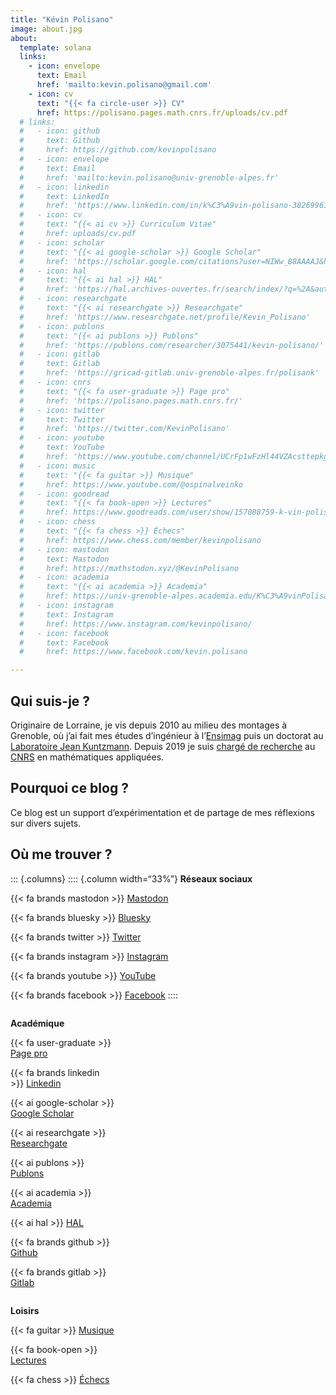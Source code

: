 ```yaml
---
title: "Kévin Polisano"
image: about.jpg
about:
  template: solana
  links: 
    - icon: envelope
      text: Email
      href: 'mailto:kevin.polisano@gmail.com'
    - icon: cv
      text: "{{< fa circle-user >}} CV"
      href: https://polisano.pages.math.cnrs.fr/uploads/cv.pdf
  # links:
  #   - icon: github
  #     text: Github
  #     href: https://github.com/kevinpolisano
  #   - icon: envelope
  #     text: Email
  #     href: 'mailto:kevin.polisano@univ-grenoble-alpes.fr'
  #   - icon: linkedin
  #     text: LinkedIn
  #     href: 'https://www.linkedin.com/in/k%C3%A9vin-polisano-38269961/'
  #   - icon: cv
  #     text: "{{< ai cv >}} Curriculum Vitae"
  #     href: uploads/cv.pdf
  #   - icon: scholar
  #     text: "{{< ai google-scholar >}} Google Scholar"
  #     href: 'https://scholar.google.com/citations?user=NIWw_B8AAAAJ&hl=fr'
  #   - icon: hal
  #     text: "{{< ai hal >}} HAL"
  #     href: 'https://hal.archives-ouvertes.fr/search/index/?q=%2A&authIdPerson_i=749575'
  #   - icon: researchgate
  #     text: "{{< ai researchgate >}} Researchgate"
  #     href: 'https://www.researchgate.net/profile/Kevin_Polisano'
  #   - icon: publons
  #     text: "{{< ai publons >}} Publons"
  #     href: 'https://publons.com/researcher/3075441/kevin-polisano/'
  #   - icon: gitlab
  #     text: Gitlab
  #     href: 'https://gricad-gitlab.univ-grenoble-alpes.fr/polisank'
  #   - icon: cnrs
  #     text: "{{< fa user-graduate >}} Page pro"
  #     href: 'https://polisano.pages.math.cnrs.fr/'
  #   - icon: twitter
  #     text: Twitter
  #     href: 'https://twitter.com/KevinPolisano'
  #   - icon: youtube
  #     text: YouTube
  #     href: 'https://www.youtube.com/channel/UCrFp1wFzHl44VZAcsttepkg'
  #   - icon: music
  #     text: "{{< fa guitar >}} Musique"
  #     href: https://www.youtube.com/@ospinalveinko
  #   - icon: goodread
  #     text: "{{< fa book-open >}} Lectures"
  #     href: https://www.goodreads.com/user/show/157088759-k-vin-polisano
  #   - icon: chess
  #     text: "{{< fa chess >}} Échecs"
  #     href: https://www.chess.com/member/kevinpolisano
  #   - icon: mastodon
  #     text: Mastodon
  #     href: https://mathstodon.xyz/@KevinPolisano
  #   - icon: academia
  #     text: "{{< ai academia >}} Academia"
  #     href: https://univ-grenoble-alpes.academia.edu/K%C3%A9vinPolisano
  #   - icon: instagram
  #     text: Instagram
  #     href: https://www.instagram.com/kevinpolisano/
  #   - icon: facebook
  #     text: Facebook
  #     href: https://www.facebook.com/kevin.polisano

---
```


## Qui suis-je ?

Originaire de Lorraine, je vis depuis 2010 au milieu des montages à Grenoble, où j'ai fait mes études d'ingénieur à l'[Ensimag](https://ensimag.grenoble-inp.fr/) puis un doctorat au [Laboratoire Jean Kuntzmann](https://www-ljk.imag.fr/). Depuis 2019 je suis [chargé de recherche](https://polisano.pages.math.cnrs.fr/) au [CNRS](https://www.cnrs.fr/fr) en mathématiques appliquées.


## Pourquoi ce blog ?

Ce blog est un support d'expérimentation et de partage de mes réflexions sur divers sujets. 

## Où me trouver ?

::: {.columns}
:::: {.column width="33%"}
**Réseaux sociaux **

{{< fa brands mastodon >}} [Mastodon](https://mathstodon.xyz/@KevinPolisano)

{{< fa brands bluesky >}} [Bluesky](https://bsky.app/profile/kevinpolisano.bsky.social)

{{< fa brands twitter >}} [Twitter](https://twitter.com/KevinPolisano)

{{< fa brands instagram >}} [Instagram](https://www.instagram.com/kevinpolisano/)

{{< fa brands youtube >}} [YouTube](https://www.youtube.com/@kevinpolisano1559)

{{< fa brands facebook >}} [Facebook](https://www.facebook.com/kevin.polisano)
::::

:::: {.column width="33%"}
**Académique**

{{< fa user-graduate >}} [Page pro](https://polisano.pages.math.cnrs.fr/)


{{< fa brands linkedin >}} [Linkedin](https://www.linkedin.com/in/k%C3%A9vin-polisano-38269961/)

{{< ai google-scholar >}} [Google Scholar](https://scholar.google.com/citations?user=NIWw_B8AAAAJ&hl=fr)

{{< ai researchgate >}} [Researchgate](https://www.researchgate.net/profile/Kevin_Polisano)

{{< ai publons >}} [Publons](https://publons.com/researcher/3075441/kevin-polisano/)

{{< ai academia >}} [Academia](https://univ-grenoble-alpes.academia.edu/K%C3%A9vinPolisano)

{{< ai hal >}} [HAL](https://hal.archives-ouvertes.fr/search/index/?q=%2A&authIdPerson_i=749575)

{{< fa brands github >}} [Github](https://github.com/kevinpolisano)

{{< fa brands gitlab >}} [Gitlab](https://gricad-gitlab.univ-grenoble-alpes.fr/polisank)
::::

:::: {.column width="33%"}
**Loisirs**

{{< fa guitar >}} [Musique](https://www.youtube.com/@ospinalveinko)

{{< fa book-open >}}  [Lectures](https://www.goodreads.com/user/show/157088759-k-vin-polisano)

{{< fa chess >}} [Échecs](https://www.chess.com/member/kevinpolisano)
::::
